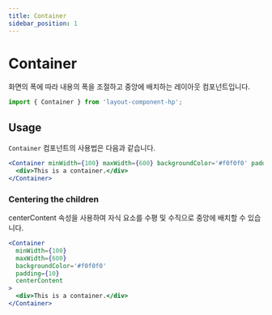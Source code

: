 ```yaml
---
title: Container
sidebar_position: 1
---
```


# Container

화면의 폭에 따라 내용의 폭을 조절하고 중앙에 배치하는 레이아웃 컴포넌트입니다.

```jsx static
import { Container } from 'layout-component-hp';
```

## Usage

`Container` 컴포넌트의 사용법은 다음과 같습니다.

```jsx live
<Container minWidth={100} maxWidth={600} backgroundColor='#f0f0f0' padding={10}>
  <div>This is a container.</div>
</Container>
```

### Centering the children

centerContent 속성을 사용하여 자식 요소를 수평 및 수직으로 중앙에 배치할 수 있습니다.

```jsx live
<Container
  minWidth={100}
  maxWidth={600}
  backgroundColor='#f0f0f0'
  padding={10}
  centerContent
>
  <div>This is a container.</div>
</Container>
```
